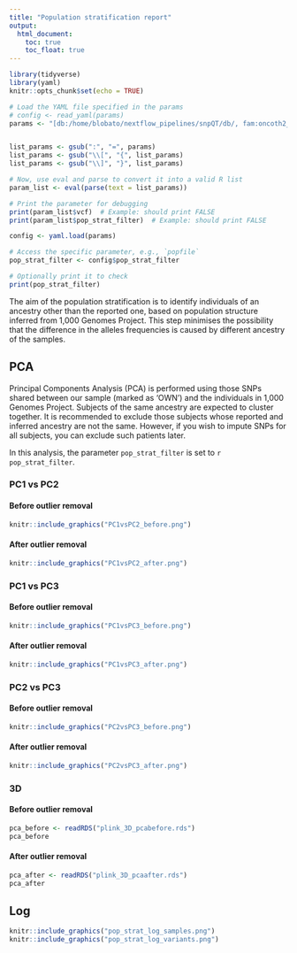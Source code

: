 ```yaml
---
title: "Population stratification report"
output:
  html_document:
    toc: true
    toc_float: true
---
```


```r
library(tidyverse)
library(yaml)
knitr::opts_chunk$set(echo = TRUE)
```


```r
# Load the YAML file specified in the params
# config <- read_yaml(params)
params <- "[db:/home/blobato/nextflow_pipelines/snpQT/db/, fam:oncoth2_tabs.fam, vcf:false, bed:oncoth2_tabs.bed, bim:oncoth2_tabs.bim, results:results_rerun/, TOPMed_imputation_files:results/TOPMed_imputation_results/, cores:32, convert_build:false, qc:true, pop_strat:true, pop_strat_filter:false, impute:false, pre_impute:false, output_chr:26, TOPMed_imputation:false, post_impute:false, gwas:false, gwas_lmm:false, list_final_patients:, download_db:false, help:false, input_build:38, output_build:37, mem:16, sexcheck:true, F_threshold_male:0.8, F_threshold_female:0.2, keep_sex_chroms:true, mind:0.02, indep_pairwise:50 5 0.2, bad_ld:false, variant_geno:0.02, king_cutoff:0.125, hwe:1.0E-6, maf:0.01, missingness:1.0E-6, popfile:super, popcode: , parfile:false, pca_covars:20, rm_missing_pheno:false, heterozygosity:true, covar_file:false, linear:false, topmed_password:z<O4ylEKJ0Bk0w, impute_chroms:1, info:0.7, r2:0.7, impute_maf:0.01, qc_fam:results/qc/bfiles/E11.fam, impute5_version:_1.1.4_static]"


list_params <- gsub(":", "=", params)
list_params <- gsub("\\[", "{", list_params)
list_params <- gsub("\\]", "}", list_params)

# Now, use eval and parse to convert it into a valid R list
param_list <- eval(parse(text = list_params))

# Print the parameter for debugging
print(param_list$vcf)  # Example: should print FALSE
print(param_list$pop_strat_filter)  # Example: should print FALSE

config <- yaml.load(params)

# Access the specific parameter, e.g., `popfile`
pop_strat_filter <- config$pop_strat_filter

# Optionally print it to check
print(pop_strat_filter)
```


The aim of the population stratification is to identify individuals of an ancestry other than the reported one, based on population structure inferred from 1,000 Genomes Project. This step minimises the possibility that the difference in the alleles frequencies is caused by different ancestry of the samples. 

## PCA 

Principal Components Analysis (PCA) is performed using those SNPs shared between our sample (marked as 'OWN') and the individuals in 1,000 Genomes Project. Subjects of the same ancestry are expected to cluster together. It is recommended to exclude those subjects whose reported and inferred ancestry are not the same. However, if you wish to impute SNPs for all subjects, you can exclude such patients later. 

In this analysis, the parameter `pop_strat_filter` is set to `r pop_strat_filter`.

### PC1 vs PC2

#### Before outlier removal

```r
knitr::include_graphics("PC1vsPC2_before.png")
```

#### After outlier removal

```r
knitr::include_graphics("PC1vsPC2_after.png")
```

### PC1 vs PC3

#### Before outlier removal

```r
knitr::include_graphics("PC1vsPC3_before.png")
```

#### After outlier removal

```r
knitr::include_graphics("PC1vsPC3_after.png")
```

### PC2 vs PC3

#### Before outlier removal

```r
knitr::include_graphics("PC2vsPC3_before.png")
```

#### After outlier removal

```r
knitr::include_graphics("PC2vsPC3_after.png")
```

### 3D

#### Before outlier removal

```r
pca_before <- readRDS("plink_3D_pcabefore.rds")
pca_before
```

#### After outlier removal

```r
pca_after <- readRDS("plink_3D_pcaafter.rds")
pca_after
```

## Log

```r
knitr::include_graphics("pop_strat_log_samples.png")
knitr::include_graphics("pop_strat_log_variants.png")
```
